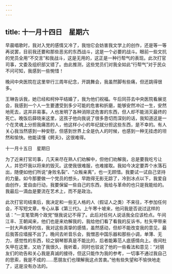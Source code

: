 ```yaml
---
---
---
```

title: 十一月十四日　星期六
---




早晨唱歌时，我对入党的感情又冷了，我怕它会妨害我文学上的创作，还是等一等再说罢，目前我还要和那些恶劣的东西战斗，这是一个必要的战斗。眼前一些文抗的党员全用“不交言”和我战斗，这是无用的，这正是一种行帮气的表现。此次打官司事，文委及组织部又错了。由此推测，这些党员们对我全如此“行帮气”对于民众不问可知，我感到一些惋惜！

晚间中央医院在这里举行三周年纪念，开跳舞会，我虽然脚有些痛，但还跳得很多。

王琳告诉我，她已经和柯仲平结婚了，我为他们祝福。午后同芬去中央医院看展览会，我感到一个人一生要遭受到多少可能的危害和折磨，能够安然冲过一生，安然地死去，这并非易事。人也发明了各种消除这危害的东西，但人却不能消灭最终的死亡。晚饭后薛晓来这里，这孩子他向我说了很多恳切而深刻的话，我知道这是一个在灵魂上分担我痛苦的人，他这样小小的年纪就分担这些东西，是不幸的。有人关心我当然感到一种安慰，但感到世界上全是仇人的时候，也感到一种无挂虑的坦然和愉快。他能读懂《鳄夫》，这很难得。





十一月十五日　星期日


为了近来打官司事，几天来尽在熟人们劝解中，但他们劝解我，总是要我吃亏让人，并恐吓我以将来的毁灭。这使我很难服，也难接取。我如今决定要弄个水落石出，随便如他们所说“身败名裂”、“众叛亲离”，也一无顾惜。我要试一试自己坚持的力量。如今那要做一个党员的想头，早跑得无影无踪了，冷到冰点以下，我爱自由创作，爱自由行动，我要保留一些自己的东西，我给与革命的也只是我能给的。我最后一滴血是要流在艺术上，而不是政治。

此次打官司结束后，我决定和一些无人格的人（假证人之类）不来往，不参加任何会，不写短文章，专心从事《第三代》。上午寒十坡来，他问我是否说过这样的话：“一支笔管两个政党”惬我说记不得了。此后对任何人说话我全应该检点。午间江丰、王朝闻来，他们也是来劝解我的，我给他们看了看我的反诉书，杜矢甲带来一封大声疾呼的信，我对这些真挚的感情，虽然感动，但却不能改变我的意见，最后我答应墙报不出了。晚间去听音乐会，我憎恶中国乐器和那些小调，单薄、无力，感觉性的东西，较之钢琴那真是不能比的，后者能筹范人底感情向上。夜间杜矢甲在这里，又劝了我很久，我听着，同时也驳说了他的一些看法和意见：“对朋友们的劝告和关心我是真诚的接待，但这只能作为我的参考，一切事不通过我自己的思索，我是不成的……愿朋友们也理解我这点苦衷。”他有些失望和不愉快地走了，这是没有办法的。